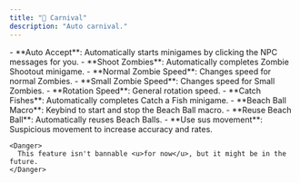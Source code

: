 ```yaml
---
title: "🎪 Carnival"
description: "Auto carnival."
---
```


<Accordion title="General" icon="gear">
  - **Auto Accept**: Automatically starts minigames by clicking the NPC messages for you.
</Accordion>

<Accordion title="Zombie Shootout" icon="bow-arrow">
  - **Shoot Zombies**: Automatically completes Zombie Shootout minigame.
  - **Normal Zombie Speed**: Changes speed for normal Zombies.
  - **Small Zombie Speed**: Changes speed for Small Zombies.
  - **Rotation Speed**: General rotation speed.
</Accordion>

<Accordion title="Catch a Fish" icon="fishing-rod">
  - **Catch Fishes**: Automatically completes Catch a Fish minigame.
</Accordion>

<Accordion title="Beach Ball " icon="baseball">
  - **Beach Ball Macro**: Keybind to start and stop the Beach Ball macro.
  - **Reuse Beach Ball**: Automatically reuses Beach Balls.
  - **Use sus movement**: Suspicious movement to increase accuracy and rates.

    <Danger>
      This feature isn't bannable <u>for now</u>, but it might be in the future.
    </Danger>
</Accordion>
